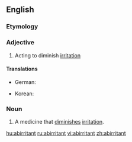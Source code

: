 ==English==

===Etymology===

{{prefix|ab|irritant}}

===Adjective===
{{en-adj}}

# {{medicine}} Acting to diminish [[irritation]]

====Translations====
{{trans-top|acting to diminish irritation}}
* German: {{t|de|reizmindernd}}
{{trans-mid}}
* Korean: {{t|ko|항자극성|tr=hangjageukseong|sc=Hang}}
{{trans-bottom}}

===Noun===
{{en-noun}}

# {{medicine}} A medicine that [[diminish]]es [[irritation]].

[[hu:abirritant]]
[[ru:abirritant]]
[[vi:abirritant]]
[[zh:abirritant]]